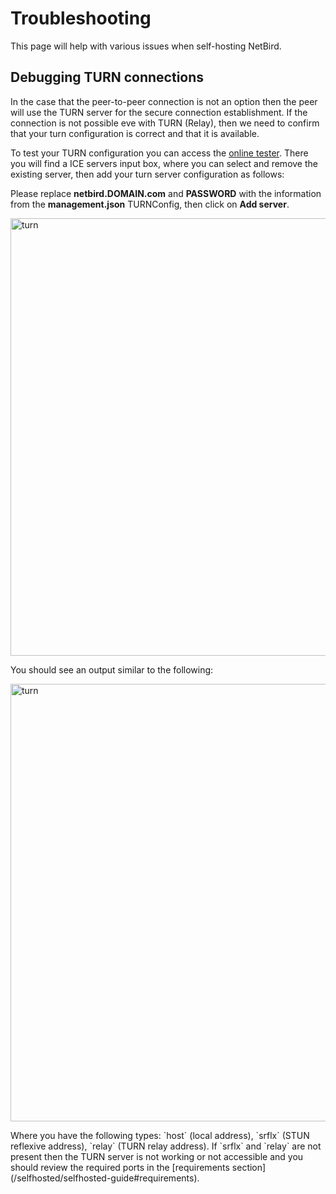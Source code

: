 # Troubleshooting
This page will help with various issues when self-hosting NetBird.
## Debugging TURN connections

In the case that the peer-to-peer connection is not an option then the peer will use the TURN server for the secure connection establishment. If the connection is not possible eve with TURN (Relay),
then we need to confirm that your turn configuration is correct and that it is available.

To test your TURN configuration you can access the [online tester](https://webrtc.github.io/samples/src/content/peerconnection/trickle-ice).
There you will find a ICE servers input box, where you can select and remove the existing server, then add your turn server
configuration as follows:

Please replace <b>netbird.DOMAIN.com</b> and <b>PASSWORD</b> with the information from the <b>management.json</b> TURNConfig, then click on <b>Add server</b>.

<p>
    <img src="/docs-static/img/troubleshooting/turn.png" alt="turn" width="700" className="imagewrapper"/>
</p>

You should see an output similar to the following:
<p>
    <img src="/docs-static/img/troubleshooting/turn-test-out.png" alt="turn" width="700" className="imagewrapper"/>
</p>
Where you have the following types: `host` (local address), `srflx` (STUN reflexive address), `relay`
(TURN relay address). If `srflx` and `relay` are not present then the TURN server is not working or not accessible and you should review the required ports in the [requirements section](/selfhosted/selfhosted-guide#requirements).
